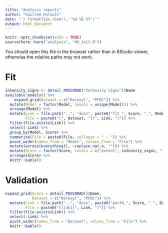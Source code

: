 ```yaml
---
title: "Analysis reports"
author: "Guillem Hurault"
date: "`r format(Sys.time(), '%d %B %Y')`"
output: html_document
---
```


```r
knitr::opts_chunk$set(echo = TRUE)
source(here::here("analysis", "00_init.R"))
```

You should open this file in the browser rather than in RStudio viewer, otherwise the relative paths may not work.

# Fit

```r
intensity_signs <- detail_POSCORAD("Intensity signs")$Name
available_models() %>%
    expand_grid(Dataset = c("Derexyl", "PFDC")) %>%
  mutate(Model = factor(Model, levels = unique(Model))) %>%
  arrange(Model) %>%
  mutate(Link = file.path("..", "docs", paste0("fit_", Score, "_", Model, "_", Dataset, ".html")),
         File = paste0("[", Dataset, "](", Link, ")")) %>%
  filter(file.exists(Link)) %>%
  select(-Link) %>%
  group_by(Model, Score) %>%
  summarise(File = paste0(File, collapse = " - ")) %>%
  pivot_wider(names_from = "Model", values_from = "File") %>%
  mutate(across(everything(), ~replace_na(.x, ""))) %>%
  mutate(Score = factor(Score, levels = c("extent", intensity_signs, "itching", "sleep", "B", "C", "oSCORAD", "SCORAD"))) %>%
  arrange(Score) %>%
  knitr::kable()
```



# Validation

```r
expand_grid(Score = detail_POSCORAD()$Name,
            Dataset = c("Derexyl", "PFDC")) %>%
  mutate(Link = file.path("..", "docs", paste0("perf4_", Score, "_", Dataset, ".html")),
         File = paste0("[link](", Link, ")")) %>%
  filter(file.exists(Link)) %>%
  select(-Link) %>%
  pivot_wider(names_from = "Dataset", values_from = "File") %>%
  knitr::kable()
```
